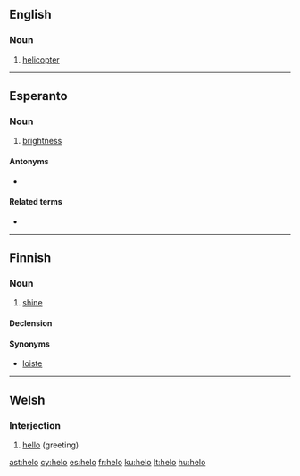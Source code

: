 ==English==

===Noun===
{{en-noun}}

# {{military|slang}} [[helicopter]]

----

==Esperanto==

===Noun===
{{eo-noun|-}}

# [[brightness]]

====Antonyms====
* {{l|eo|malhelo}}

====Related terms====
* {{l|eo|hela}}

----

==Finnish==

===Noun===
{{fi-noun}}

# {{rare|lang=fi}} [[shine]]

====Declension====
{{fi-decl-valo|hel}}

====Synonyms====
* [[loiste]]

----

==Welsh==

===Interjection===
{{head|cy|interjection}}

# [[hello]] (greeting)

{{tbot entry|Welsh|hello|2010|March|cy}}

[[ast:helo]]
[[cy:helo]]
[[es:helo]]
[[fr:helo]]
[[ku:helo]]
[[lt:helo]]
[[hu:helo]]